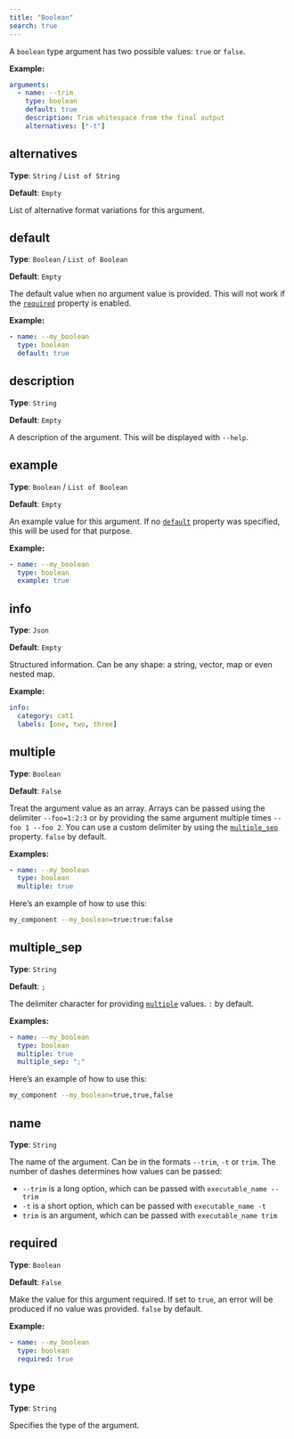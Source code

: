 ```yaml
---
title: "Boolean"
search: true
---
```


A `boolean` type argument has two possible values: `true` or `false`.

**Example:**

```yaml
arguments:
  - name: --trim
    type: boolean
    default: true
    description: Trim whitespace from the final output
    alternatives: ["-t"]

```

## alternatives

**Type**: `String` / `List of String`

**Default**: `Empty`

List of alternative format variations for this argument.

## default

**Type**: `Boolean` / `List of Boolean`

**Default**: `Empty`

The default value when no argument value is provided. This will not work if the [`required`](#required) property is enabled.

**Example:**

```yaml
- name: --my_boolean
  type: boolean
  default: true

```

## description

**Type**: `String`

**Default**: `Empty`

A description of the argument. This will be displayed with `--help`.

## example

**Type**: `Boolean` / `List of Boolean`

**Default**: `Empty`

An example value for this argument. If no [`default`](#default) property was specified, this will be used for that purpose.

**Example:**

```yaml
- name: --my_boolean
  type: boolean
  example: true

```

## info

**Type**: `Json`

**Default**: `Empty`

Structured information. Can be any shape: a string, vector, map or even nested map.

**Example:**

```yaml
info:
  category: cat1
  labels: [one, two, three]
```

## multiple

**Type**: `Boolean`

**Default**: `False`

Treat the argument value as an array. Arrays can be passed using the delimiter `--foo=1:2:3` or by providing the same argument multiple times `--foo 1 --foo 2`. You can use a custom delimiter by using the [`multiple_sep`](#multiple_sep) property. `false` by default.

**Examples:**

```yaml
- name: --my_boolean
  type: boolean
  multiple: true

```

Here's an example of how to use this:

```bash
my_component --my_boolean=true:true:false
```

## multiple_sep

**Type**: `String`

**Default**: `;`

The delimiter character for providing [`multiple`](#multiple) values. `:` by default.

**Examples:**

```yaml
- name: --my_boolean
  type: boolean
  multiple: true
  multiple_sep: ";"

```

Here's an example of how to use this:

```bash
my_component --my_boolean=true,true,false
```

## name

**Type**: `String`

The name of the argument. Can be in the formats `--trim`, `-t` or `trim`. The number of dashes determines how values can be passed:  

  - `--trim` is a long option, which can be passed with `executable_name --trim`
  - `-t` is a short option, which can be passed with `executable_name -t`
  - `trim` is an argument, which can be passed with `executable_name trim`  


## required

**Type**: `Boolean`

**Default**: `False`

Make the value for this argument required. If set to `true`, an error will be produced if no value was provided. `false` by default.

**Example:**

```yaml
- name: --my_boolean
  type: boolean
  required: true

```

## type

**Type**: `String`

Specifies the type of the argument.
